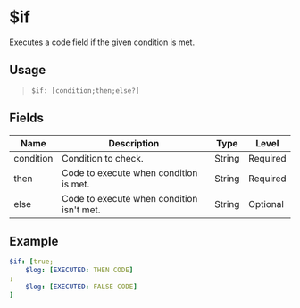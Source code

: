 # $if
Executes a code field if the given condition is met.

## Usage
> `$if: [condition;then;else?]`

## Fields
| Name        | Description                               | Type   | Level    |
| ----------- | ----------------------------------------- | ------ | -------- |
| condition   | Condition to check.                       | String | Required |
| then        | Code to execute when condition is met.    | String | Required |
| else        | Code to execute when condition isn't met. | String | Optional |

## Example
```yaml
$if: [true;
    $log: [EXECUTED: THEN CODE]
;
    $log: [EXECUTED: FALSE CODE]
]
```